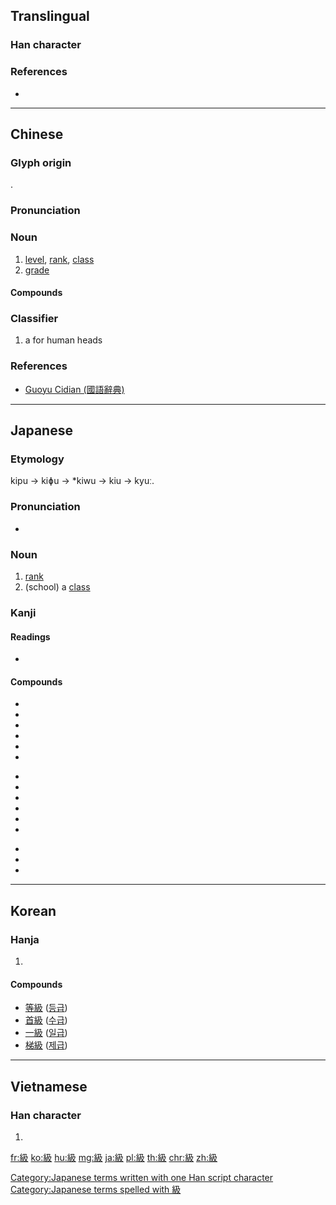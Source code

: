 {{character info/new}}
{{also|级}}
==Translingual==

===Han character===
{{Han char|rn=120|rad=糸|as=04|asj=03|sn=10|snj=9|four=27947|canj=VFNHE|ids=⿰糹及}}

===References===
* {{Han ref|kx=0918.050|dkj=27294|dj=1348.010|hdz=53366.020|uh=7D1A|ud=32026|bh=AFC5|bd=44997}}

----

==Chinese==
{{zh-forms|s=级}}

===Glyph origin===
{{Han etym}}
{{Han compound|糸|alt1=糹|t1=thread|及|ls=psc|c1=s|c2=p}}.

===Pronunciation===
{{zh-pron
|m=jí
|c=kap1
|h=pfs=
|md=
|mn=kip
|w=
|mc=y
|oc=y
|cat=n,cls
}}

===Noun===
{{zh-noun}}

# [[level]], [[rank]], [[class]]
# [[grade]]

====Compounds====
{{zh-der|年級|班級|學級|等級|級數|低級|中級|高級|升級|自動升級|降級|跳級|留級|留級生|階級|石級|梯級}}

===Classifier===
{{zh-cls}}

# {{lb|zh|archaic}} a {{w|measure word}} for human heads

===References===
* [http://140.111.34.46/cgi-bin/dict/GetContent.cgi?Database=dict&DocNum=78291&GraphicWord=yes&QueryString=級$ Guoyu Cidian (國語辭典)]

----

==Japanese==

===Etymology===
kipu → kiɸu → *kiwu → kiu → kyuː.

===Pronunciation===
* {{IPA|[kjuː]|lang=ja}}

===Noun===
{{ja-noun|きゅう|hhira=きふ}}

# [[rank]]
# (school) a [[class]]

===Kanji===
{{ja-kanji|grade=3|rs=糸03}}

====Readings====
* {{ja-readings|kanon=[[きゅう]] (kyū)|goon=[[こう]] (kō, ''rare'')|kun=[[しな]] (shina)}}

====Compounds====
{{top3}}
* {{ja-l|進級|しんきゅう|shinkyū}}
* {{ja-l|等級|とうきゅう|tōkyū}}
* {{ja-l|階級|かいきゅう|kaikyū}}
* {{ja-l|下級|かきゅう|kakyū}}
* {{ja-l|上級|じょうきゅう|jōkyū}}
* {{ja-l|同級生|どうきゅうせい|dōkyūsei}}
{{mid3}}
* {{ja-l|高級|こうきゅう|kōkyū}}
* {{ja-l|比較級|ひかくきゅう|hikakukyū}}
* {{ja-l|最上級|さいじょうきゅう|saijōkyū}}
* {{ja-l|級数|きゅうすう|kyūsū}}
* {{ja-l|等差級数|とうさきゅうすう|tōsakyūsū}}
* {{ja-l|調和級数|ちょうわきゅうすう|chōwakyūsū}}
{{mid3}}
* {{ja-l|収束級数|しゅうそくきゅうすう|shūsokukyūsū}}
* {{ja-l|等比級数|とうひきゅうすう|tōhikyūsū}}
* {{ja-l|無限級数|むげんきゅうすう|mugenkyūsū}}
{{bottom}}

[[Category:Japanese terms written with one Han script character]]
[[Category:Japanese terms spelled with 級]]

----

==Korean==

===Hanja===
{{ko-hanja|hangeul=급|rv=geup|mr=kŭp|y=kup|eumhun=등급|ehrv=deunggeup|ehmr=dŭnggŭp|ehy=}}

# {{defn|lang=ko|sort=糸04}}

====Compounds====
* [[等級]] ([[등급]])
* [[首級]] ([[수급]])
* [[一級]] ([[일급]])
* [[梯級]] ([[제급]])

----

==Vietnamese==

===Han character===
{{vi-hantu|[[cấp]], [[cóp]], [[khớp]], [[cụp]], [[khởi]]|rs=糸04}}

# {{defn|lang=vi|sort=糸04}}

[[fr:級]]
[[ko:級]]
[[hu:級]]
[[mg:級]]
[[ja:級]]
[[pl:級]]
[[th:級]]
[[chr:級]]
[[zh:級]]